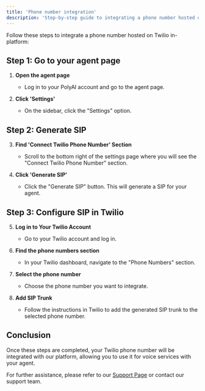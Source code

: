 ```yaml
---
title: 'Phone number integration'
description: 'Step-by-step guide to integrating a phone number hosted on Twilio with the PolyAI Agent Studio'
---
```


Follow these steps to integrate a phone number hosted on Twilio in-platform:

## Step 1: Go to your agent page

1. **Open the agent page**
   - Log in to your PolyAI account and go to the agent page.

2. **Click 'Settings'**
   - On the sidebar, click the "Settings" option.

## Step 2: Generate SIP

3. **Find 'Connect Twilio Phone Number' Section**
   - Scroll to the bottom right of the settings page where you will see the "Connect Twilio Phone Number" section.

4. **Click 'Generate SIP'**
   - Click the "Generate SIP" button. This will generate a SIP for your agent.

## Step 3: Configure SIP in Twilio

5. **Log in to Your Twilio Account**
   - Go to your Twilio account and log in.

6. **Find the phone numbers section**
   - In your Twilio dashboard, navigate to the "Phone Numbers" section.

7. **Select the phone number**
   - Choose the phone number you want to integrate.

8. **Add SIP Trunk**
   - Follow the instructions in Twilio to add the generated SIP trunk to the selected phone number.

## Conclusion

Once these steps are completed, your Twilio phone number will be integrated with our platform, allowing you to use it for voice services with your agent.

For further assistance, please refer to our [Support Page](/troubleshoot/support-guide) or contact our support team.

